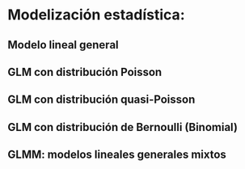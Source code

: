 #	Modelización estadística:
##	Modelo lineal general
##	GLM con distribución Poisson
##	GLM con distribución quasi-Poisson
##	GLM con distribución de Bernoulli (Binomial)
##	GLMM: modelos lineales generales mixtos
